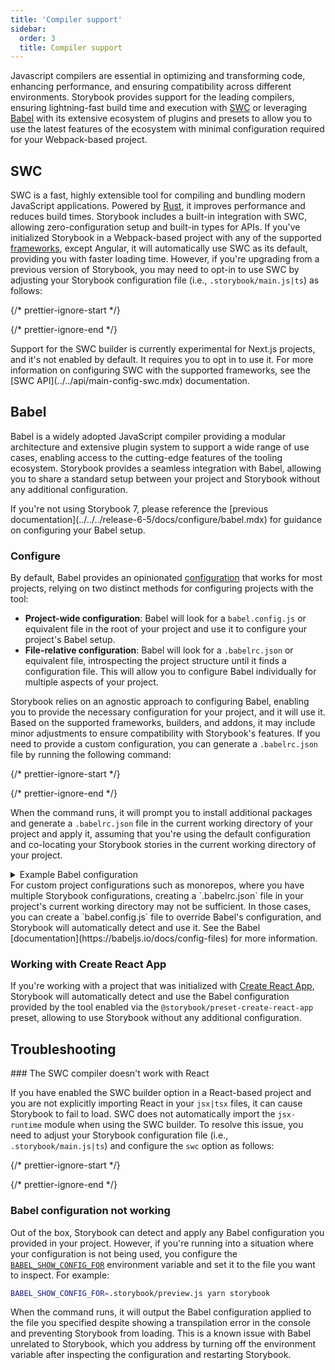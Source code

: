 ```yaml
---
title: 'Compiler support'
sidebar:
  order: 3
  title: Compiler support
---
```


Javascript compilers are essential in optimizing and transforming code, enhancing performance, and ensuring compatibility across different environments. Storybook provides support for the leading compilers, ensuring lightning-fast build time and execution with [SWC](https://swc.rs/) or leveraging [Babel](https://babeljs.io/) with its extensive ecosystem of plugins and presets to allow you to use the latest features of the ecosystem with minimal configuration required for your Webpack-based project.

## SWC

SWC is a fast, highly extensible tool for compiling and bundling modern JavaScript applications. Powered by [Rust](https://www.rust-lang.org/), it improves performance and reduces build times. Storybook includes a built-in integration with SWC, allowing zero-configuration setup and built-in types for APIs. If you've initialized Storybook in a Webpack-based project with any of the supported [frameworks](./frameworks.mdx), except Angular, it will automatically use SWC as its default, providing you with faster loading time. However, if you're upgrading from a previous version of Storybook, you may need to opt-in to use SWC by adjusting your Storybook configuration file (i.e., `.storybook/main.js|ts`) as follows:

{/* prettier-ignore-start */}

<CodeSnippets path="main-config-framework-options-builder-use-swc.md" />

{/* prettier-ignore-end */}

<Callout variant="info">
  Support for the SWC builder is currently experimental for Next.js projects, and it's not enabled by default. It requires you to opt in to use it. For more information on configuring SWC with the supported frameworks, see the [SWC API](../../api/main-config-swc.mdx) documentation.
</Callout>

## Babel

Babel is a widely adopted JavaScript compiler providing a modular architecture and extensive plugin system to support a wide range of use cases, enabling access to the cutting-edge features of the tooling ecosystem. Storybook provides a seamless integration with Babel, allowing you to share a standard setup between your project and Storybook without any additional configuration.

<Callout variant="info">
  If you're not using Storybook 7, please reference the [previous documentation](../../../release-6-5/docs/configure/babel.mdx) for guidance on configuring your Babel setup.
</Callout>

### Configure

By default, Babel provides an opinionated [configuration](https://babeljs.io/docs/config-files) that works for most projects, relying on two distinct methods for configuring projects with the tool:

* **Project-wide configuration**: Babel will look for a `babel.config.js` or equivalent file in the root of your project and use it to configure your project's Babel setup.
* **File-relative configuration**: Babel will look for a `.babelrc.json` or equivalent file, introspecting the project structure until it finds a configuration file. This will allow you to configure Babel individually for multiple aspects of your project.

Storybook relies on an agnostic approach to configuring Babel, enabling you to provide the necessary configuration for your project, and it will use it. Based on the supported frameworks, builders, and addons, it may include minor adjustments to ensure compatibility with Storybook's features. If you need to provide a custom configuration, you can generate a `.babelrc.json` file by running the following command:

{/* prettier-ignore-start */}

<CodeSnippets path="storybook-cli-babelrc-file.md" />

{/* prettier-ignore-end */}

When the command runs, it will prompt you to install additional packages and generate a `.babelrc.json` file in the current working directory of your project and apply it, assuming that you're using the default configuration and co-locating your Storybook stories in the current working directory of your project.

<details>
  <summary>Example Babel configuration</summary>

  ```json
  {
    "sourceType": "unambiguous",
    "presets": [
      [
        "@babel/preset-env",
        {
          "shippedProposals": true,
          "loose": true
        }
      ],
      "@babel/preset-typescript"
    ],
    "plugins": [
      "@babel/plugin-transform-shorthand-properties",
      "@babel/plugin-transform-block-scoping",
      [
        "@babel/plugin-proposal-decorators",
        {
          "legacy": true
        }
      ],
      [
        "@babel/plugin-proposal-class-properties",
        {
          "loose": true
        }
      ],
      [
        "@babel/plugin-proposal-private-methods",
        {
          "loose": true
        }
      ],
      "@babel/plugin-proposal-export-default-from",
      "@babel/plugin-syntax-dynamic-import",
      [
        "@babel/plugin-proposal-object-rest-spread",
        {
          "loose": true,
          "useBuiltIns": true
        }
      ],
      "@babel/plugin-transform-classes",
      "@babel/plugin-transform-arrow-functions",
      "@babel/plugin-transform-parameters",
      "@babel/plugin-transform-destructuring",
      "@babel/plugin-transform-spread",
      "@babel/plugin-transform-for-of",
      "babel-plugin-macros",
      "@babel/plugin-proposal-optional-chaining",
      "@babel/plugin-proposal-nullish-coalescing-operator",
      [
        "babel-plugin-polyfill-corejs3",
        {
          "method": "usage-global",
          "absoluteImports": "core-js",
          "version": "3.18.3"
        }
      ]
    ]
  }
  ```
</details>

<Callout variant="info">
  For custom project configurations such as monorepos, where you have multiple Storybook configurations, creating a `.babelrc.json` file in your project's current working directory may not be sufficient. In those cases, you can create a `babel.config.js` file to override Babel's configuration, and Storybook will automatically detect and use it. See the Babel [documentation](https://babeljs.io/docs/config-files) for more information.
</Callout>

### Working with Create React App

If you're working with a project that was initialized with [Create React App](https://create-react-app.dev/), Storybook will automatically detect and use the Babel configuration provided by the tool enabled via the `@storybook/preset-create-react-app` preset, allowing to use Storybook without any additional configuration.

## Troubleshooting

<IfRenderer renderer="react">
  ### The SWC compiler doesn't work with React

  If you have enabled the SWC builder option in a React-based project and you are not explicitly importing React in your `jsx|tsx` files, it can cause Storybook to fail to load. SWC does not automatically import the `jsx-runtime` module when using the SWC builder. To resolve this issue, you need to adjust your Storybook configuration file (i.e., `.storybook/main.js|ts`) and configure the `swc` option as follows:

  {/* prettier-ignore-start */}

  <CodeSnippets path="main-config-swc-jsx-transform.md" />

  {/* prettier-ignore-end */}
</IfRenderer>

### Babel configuration not working

Out of the box, Storybook can detect and apply any Babel configuration you provided in your project. However, if you're running into a situation where your configuration is not being used, you configure the [`BABEL_SHOW_CONFIG_FOR`](https://babeljs.io/docs/configuration#print-effective-configs) environment variable and set it to the file you want to inspect. For example:

```sh
BABEL_SHOW_CONFIG_FOR=.storybook/preview.js yarn storybook
```

When the command runs, it will output the Babel configuration applied to the file you specified despite showing a transpilation error in the console and preventing Storybook from loading. This is a known issue with Babel unrelated to Storybook, which you address by turning off the environment variable after inspecting the configuration and restarting Storybook.
